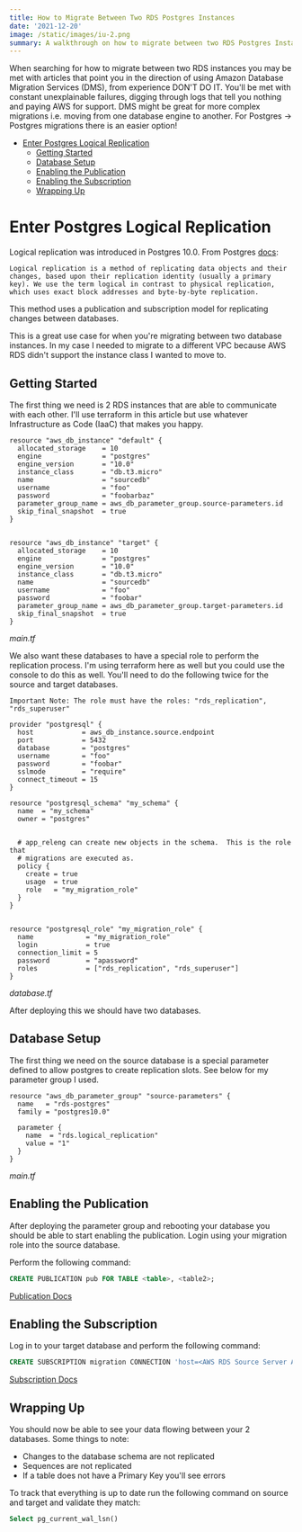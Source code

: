 ```yaml
---
title: How to Migrate Between Two RDS Postgres Instances
date: '2021-12-20'
image: /static/images/iu-2.png
summary: A walkthrough on how to migrate between two RDS Postgres Instances
---
```


When searching for how to migrate between two RDS instances you may be met with articles that point you in the direction of using Amazon Database Migration Services (DMS), from experience DON'T DO IT. You'll be met with constant unexplainable failures, digging through logs that tell you nothing and paying AWS for support. DMS might be great for more complex migrations i.e. moving from one database engine to another. For Postgres -> Postgres migrations there is an easier option!

- [Enter Postgres Logical Replication](#enter-postgres-logical-replication)
  - [Getting Started](#getting-started)
  - [Database Setup](#database-setup)
  - [Enabling the Publication](#enabling-the-publication)
  - [Enabling the Subscription](#enabling-the-subscription)
  - [Wrapping Up](#wrapping-up)

# Enter Postgres Logical Replication

Logical replication was introduced in Postgres 10.0. From Postgres [docs](https://www.postgresql.org/docs/10/logical-replication.html):

    Logical replication is a method of replicating data objects and their changes, based upon their replication identity (usually a primary key). We use the term logical in contrast to physical replication, which uses exact block addresses and byte-by-byte replication.

This method uses a publication and subscription model for replicating changes between databases.

This is a great use case for when you're migrating between two database instances. In my case I needed to migrate to a different VPC because AWS RDS didn't support the instance class I wanted to move to.

## Getting Started

The first thing we need is 2 RDS instances that are able to communicate with each other. I'll use terraform in this article but use whatever Infrastructure as Code (IaaC) that makes you happy.

```hcl
resource "aws_db_instance" "default" {
  allocated_storage    = 10
  engine               = "postgres"
  engine_version       = "10.0"
  instance_class       = "db.t3.micro"
  name                 = "sourcedb"
  username             = "foo"
  password             = "foobarbaz"
  parameter_group_name = aws_db_parameter_group.source-parameters.id
  skip_final_snapshot  = true
}


resource "aws_db_instance" "target" {
  allocated_storage    = 10
  engine               = "postgres"
  engine_version       = "10.0"
  instance_class       = "db.t3.micro"
  name                 = "sourcedb"
  username             = "foo"
  password             = "foobar"
  parameter_group_name = aws_db_parameter_group.target-parameters.id
  skip_final_snapshot  = true
}
```

*main.tf*

We also want these databases to have a special role to perform the replication process. I'm using terraform here as well but you could use the console to do this as well. You'll need to do the following twice for the source and target databases.

    Important Note: The role must have the roles: "rds_replication", "rds_superuser"

```hcl
provider "postgresql" {
  host            = aws_db_instance.source.endpoint
  port            = 5432
  database        = "postgres"
  username        = "foo"
  password        = "foobar"
  sslmode         = "require"
  connect_timeout = 15
}

resource "postgresql_schema" "my_schema" {
  name  = "my_schema"
  owner = "postgres"


  # app_releng can create new objects in the schema.  This is the role that
  # migrations are executed as.
  policy {
    create = true
    usage  = true
    role   = "my_migration_role"
  }
}


resource "postgresql_role" "my_migration_role" {
  name             = "my_migration_role"
  login            = true
  connection_limit = 5
  password         = "apassword"
  roles            = ["rds_replication", "rds_superuser"]
}
```

*database.tf*

After deploying this we should have two databases.

## Database Setup

The first thing we need on the source database is a special parameter defined to allow postgres to create replication slots. See below for my parameter group I used.

```hcl
resource "aws_db_parameter_group" "source-parameters" {
  name   = "rds-postgres"
  family = "postgres10.0"

  parameter {
    name  = "rds.logical_replication"
    value = "1"
  }
}
```

*main.tf*

## Enabling the Publication

After deploying the parameter group and rebooting your database you should be able to start enabling the publication. Login using your migration role into the source database.

Perform the following command:

```sql
CREATE PUBLICATION pub FOR TABLE <table>, <table2>;
```

[Publication Docs](https://www.postgresql.org/docs/10/sql-createpublication.html)

## Enabling the Subscription

Log in to your target database and perform the following command:

```sql
CREATE SUBSCRIPTION migration CONNECTION 'host=<AWS RDS Source Server Address> port=<port> user=<user> sslmode=prefer dbname=<database name>' PUBLICATION pub
```

[Subscription Docs](https://www.postgresql.org/docs/10/sql-createsubscription.html)

## Wrapping Up

You should now be able to see your data flowing between your 2 databases. Some things to note:

- Changes to the database schema are not replicated
- Sequences are not replicated
- If a table does not have a Primary Key you'll see errors
  
To track that everything is up to date run the following command on source and target and validate they match:

```sql
Select pg_current_wal_lsn()
```
